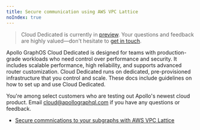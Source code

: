 ```yaml
---
title: Secure communication using AWS VPC Lattice
noIndex: true
---
```


> Cloud Dedicated is currently in [preview](/resources/product-launch-stages#preview). Your questions and feedback are highly valued—don't hesitate to [get in touch](mailto:cloud@apollographql.com).

Apollo GraphOS Cloud Dedicated is designed for teams with production-grade workloads who need control over performance and security. It includes scalable performance, high reliability, and supports advanced router customization. Cloud Dedicated runs on dedicated, pre-provisioned infrastructure that you control and scale. These docs include guidelines on how to set up and use Cloud Dedicated. 

You're among select customers who are testing out Apollo's newest cloud product. Email cloud@apollographql.com if you have any questions or feedback.

- [Secure commnications to your subgraphs with AWS VPC Lattice](./lattice)